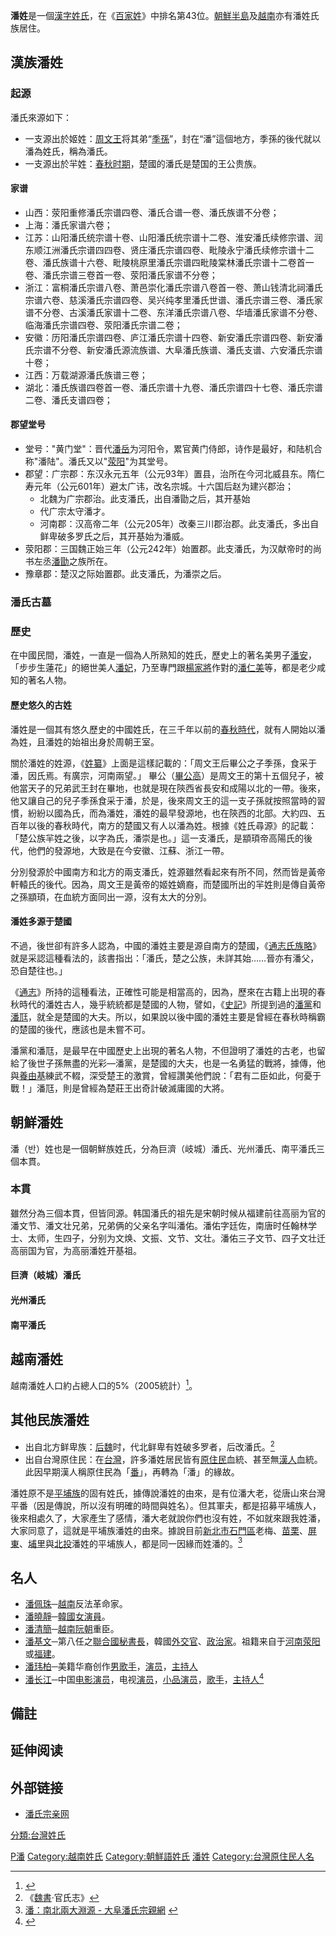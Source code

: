 {{姓氏
|姓氏=潘
|拼音=Pān
|中国大陆=Pan
|台湾=國語：Pan<br />臺語：Phuann<br />客語：Pan
|南京官話=Pang<sup>1</sup>
|香港=Phan/Poon/Pun  
|澳门=Pun
|新加坡=Phua
|马来西亚=Phua/Pan/Pang/Phang
|泰国=Sae-Phua<br>Sae-Pua<br>Sae-Poon<br>Sae-Phoon
|白話字=Phoaⁿ
|越南=Phan
|韩国=반（Ban）
|反切=
|同音字=
|堂号=
|郡望=[[荥阳郡|荥阳郡]]
}}

'''潘姓'''是一個[[漢字姓氏|漢字姓氏]]，在《[[百家姓|百家姓]]》中排名第43位。[[朝鮮半島|朝鮮半島]]及[[越南|越南]]亦有潘姓氏族居住。

==漢族潘姓==
===起源===
潘氏來源如下：
*一支源出於姬姓：[[周文王|周文王]]将其弟“[[季孫|季孫]]”，封在“潘”這個地方，季孫的後代就以潘為姓氏，稱為潘氏。
*一支源出於羋姓：[[春秋时期|春秋时期]]，楚國的潘氏是楚国的王公贵族。

====家谱====
*山西：荥阳重修潘氏宗谱四卷、潘氏合谱一卷、潘氏族谱不分卷；
*上海：潘氏家谱六卷；
*江苏：山阳潘氏统宗谱十卷、山阳潘氏统宗谱十二卷、淮安潘氏续修宗谱、润东顺江洲潘氏宗谱四四卷、贤庄潘氏宗谱四卷、毗陵永宁潘氏续修宗谱十二卷、潘氏族谱十六卷、毗陵桃原里潘氏宗谱四毗陵棠林潘氏宗谱十二卷首一卷、潘氏宗谱三卷首一卷、荥阳潘氏家谱不分卷；
*浙江：富桐潘氏宗谱八卷、萧邑崇化潘氏宗谱八卷首一卷、萧山钱清北祠潘氏宗谱六卷、慈溪潘氏宗谱四卷、吴兴纯孝里潘氏世谱、潘氏宗谱三卷、潘氏家谱不分卷、古溪潘氏家谱十二卷、东洋潘氏宗谱八卷、华墙潘氏家谱不分卷、临海潘氏宗谱四卷、荥阳潘氏宗谱二卷；
*安徽：历阳潘氏宗谱四卷、庐江潘氏宗谱十四卷、新安潘氏宗谱四卷、新安潘氏宗谱不分卷、新安潘氏源流族谱、大阜潘氏族谱、潘氏支谱、六安潘氏宗谱十卷； 
*江西：万载湖源潘氏族谱三卷；
*湖北：潘氏族谱四卷首一卷、潘氏宗谱十九卷、潘氏宗谱四十七卷、潘氏宗谱二卷、潘氏支谱四卷；

====郡望堂号====
*堂号："黄门堂"：晋代[[潘岳_(晋朝)|潘岳]]为河阳令，累官黄门侍郎，诗作是最好，和陆机合称"潘陆"。潘氏又以"[[荥阳|荥阳]]"为其堂号。
*郡望：广宗郡：东汉永元五年（公元93年）置县，治所在今河北威县东。隋仁寿元年（公元601年）避太广讳，改名宗城。十六国后赵为建兴郡治；
**北魏为广宗郡治。此支潘氏，出自潘勖之后，其开基始
**代广宗太守潘才。
**河南郡：汉高帝二年（公元205年）改秦三川郡治郡。此支潘氏，多出自鲜卑破多罗氏之后，其开基始为潘威。
*荥阳郡：三国魏正始三年（公元242年）始置郡。此支潘氏，为汉献帝时的尚书左丞[[潘勖|潘勖]]之族所在。 
*豫章郡：楚汉之际始置郡。此支潘氏，为潘崇之后。

===潘氏古墓===
{{or|*潘殷皇墓
*（闽潘氏始祖墓）
*地址：凤凰山街道白洋村潘墓前}}

===歷史===
在中國民間，潘姓，一直是一個為人所熟知的姓氏，歷史上的著名美男子[[潘岳_(晋朝)|潘安]]，「步步生蓮花」的絕世美人[[潘玉兒|潘妃]]，乃至專門跟[[楊家將|楊家將]]作對的[[潘仁美|潘仁美]]等，都是老少咸知的著名人物。

====歷史悠久的古姓====
潘姓是一個其有悠久歷史的中國姓氏，在三千年以前的[[春秋時代|春秋時代]]，就有人開始以潘為姓，且潘姓的始祖出身於周朝王室。

關於潘姓的姓源，《[[姓纂|姓纂]]》上面是這樣記載的：「周文王后畢公之子季孫，食采于潘，因氏焉。有廣宗，河南兩望。」
畢公（[[畢公高|畢公高]]）是周文王的第十五個兒子，被他當天子的兄弟武王封在畢地，也就是現在陝西省長安和成陽以北的一帶。後來，他又讓自己的兒子季孫食采于潘，於是，後來周文王的這一支子孫就按照當時的習慣，紛紛以國為氏，而為潘姓，潘姓的最早發源地，也在陝西的北部。大約四、五百年以後的春秋時代，南方的楚國又有人以潘為姓。根據《姓氏尋源》的記載：「楚公族羋姓之後，以字為氏，潘崇是也。」這一支潘氏，是顓頊帝高陽氏的後代，他們的發源地，大致是在今安徽、江蘇、浙江一帶。

分別發源於中國南方和北方的兩支潘氏，姓源雖然看起來有所不同，然而皆是黃帝軒轅氏的後代。因為，周文王是黃帝的姬姓嫡裔，而楚國所出的羋姓則是傳自黃帝之孫顓頊，在血統方面同出一源，沒有太大的分別。

====潘姓多源于楚國====
不過，後世卻有許多人認為，中國的潘姓主要是源自南方的楚國，《[[通志氏族略|通志氏族略]]》就是采認這種看法的，該書指出：「潘氏，楚之公族，未詳其始……晉亦有潘父，恐自楚往也。」

《[[通志|通志]]》所持的這種看法，正確性可能是相當高的，因為，歷來在古籍上出現的春秋時代的潘姓古人，幾乎統統都是楚國的人物，譬如，《[[史記|史記]]》所提到過的[[潘黨|潘黨]]和[[潘尫|潘尫]]，就全是楚國的大夫。所以，如果說以後中國的潘姓主要是曾經在春秋時稱霸的楚國的後代，應該也是未嘗不可。

潘黨和潘尫，是最早在中國歷史上出現的著名人物，不但證明了潘姓的古老，也留給了後世子孫無盡的光彩—潘黨，是楚國的大夫，也是一名勇猛的戰將，據傳，他與[[養由基|養由基]]練武不輟，深受楚王的激賞，曾經讚美他們說：「君有二臣如此，何憂于戰！」潘尫，則是曾經為楚莊王出奇計破滅庸國的大將。

==朝鮮潘姓==
潘（반）姓也是一個朝鮮族姓氏，分為巨濟（岐城）潘氏、光州潘氏、南平潘氏三個本貫。
===本貫===
雖然分為三個本貫，但皆同源。韩国潘氏的祖先是宋朝时候从福建前往高丽为官的潘文节、潘文壮兄弟，兄弟俩的父亲名字叫潘佑。潘佑字廷佐，南唐时任翰林学士、太师，生四子，分别为文焕、文振、文节、文壮。潘佑三子文节、四子文壮迁高丽国为官，为高丽潘姓开基祖。
====巨濟（岐城）潘氏====
====光州潘氏====
====南平潘氏====

==越南潘姓==
越南潘姓人口約占總人口的5%（2005統計）<ref>{{Lê Trung Hoa (2005).《Họ và tên người Việt Nam》Hà Nội, Việt Nam: Nhà xuất bản Khoa học xã hội(Social Sciences Publishing House)}}</ref>。

==其他民族潘姓==
*出自北方鲜卑族：[[后魏|后魏]]时，代北鲜卑有姓破多罗者，后改潘氏。<ref>《[[魏書|魏書]]·官氏志》</ref>
*出自台灣原住民：在[[台灣|台灣]]，許多潘姓居民皆有[[台灣原住民|原住民]]血統、甚至無[[漢人|漢人]]血統。此因早期漢人稱原住民為「[[番姓|番]]」，再轉為「潘」的緣故。

潘姓原不是[[平埔族|平埔族]]的固有姓氏，據傳說潘姓的由來，是有位潘大老，從唐山來台灣平番（因是傳說，所以沒有明確的時間與姓名）。但其軍夫，都是招募平埔族人，後來相處久了，大家產生了感情，潘大老就說你們也沒有姓，不如就來跟我姓潘，大家同意了，這就是平埔族潘姓的由來。據說目前[[新北市|新北市]][[石門區|石門區]]老梅、[[苗栗縣|苗栗]]、[[屏東縣|屏東]]、[[埔里鎮|埔里]]與[[北投區|北投]]潘姓的平埔族人，都是同一因緣而姓潘的。<ref>[http://www.dfpan.cn/html/zongzzp/200906/19-197.html 潘：南北兩大淵源 - 大阜潘氏宗親網] {{webarchive|url=https://web.archive.org/web/20150222021330/http://www.dfpan.cn/html/zongzzp/200906/19-197.html |date=2015-02-22 }}</ref>

==名人==
*[[潘佩珠|潘佩珠]]─[[越南|越南]]反法革命家。
*[[潘曉靜|潘曉靜]]─[[韓國|韓國]][[女演員|女演員]]。
*[[潘清簡|潘清簡]]─[[越南|越南]][[阮朝|阮朝]]重臣。
*[[潘基文|潘基文]]─第八任之[[聯合國秘書長|聯合國秘書長]]，韓國[[外交官|外交官]]、[[政治家|政治家]]。祖籍来自于[[河南|河南]][[荥阳|荥阳]]或[[福建|福建]]。
*[[潘玮柏|潘玮柏]]─美籍华裔创作[[男歌手|男歌手]]，[[演员|演员]]，[[主持人|主持人]]
*[[潘长江|潘长江]]─中国[[电影演员|电影演员]]，电视[[演员|演员]]，[[小品演员|小品演员]]，[[歌手|歌手]]，[[主持人|主持人]]<ref>{{cite web |url=http://news.sina.com.cn/c/2007-01-12/021612013588.shtml |language= |title=据称潘基文祖籍河南荥阳 如今传至87代(图) |publisher=大河网-河南商报 |date=2007年1月12日 |accessdate= |archive-date=2017-12-14 |archive-url=https://web.archive.org/web/20171214124917/http://news.sina.com.cn/c/2007-01-12/021612013588.shtml |dead-url=no }}</ref>

==備註==
{{reflist}}

== 延伸阅读 ==
{{Wikisource further reading}}

==外部链接==
* [http://www.pans.cn/ 潘氏宗亲网] {{Wayback|url=http://www.pans.cn/ |date=20210125223312 }}

{{台灣首一百個姓氏}}
{{中國首一百個姓氏}}

[[Category:漢姓|P潘]]
[[Category:越南姓氏|Category:越南姓氏]]
[[Category:朝鮮語姓氏|Category:朝鮮語姓氏]]
[[Category:潘姓|]]
[[Category:台灣原住民人名|Category:台灣原住民人名]]
[[分類:台灣姓氏|分類:台灣姓氏]]